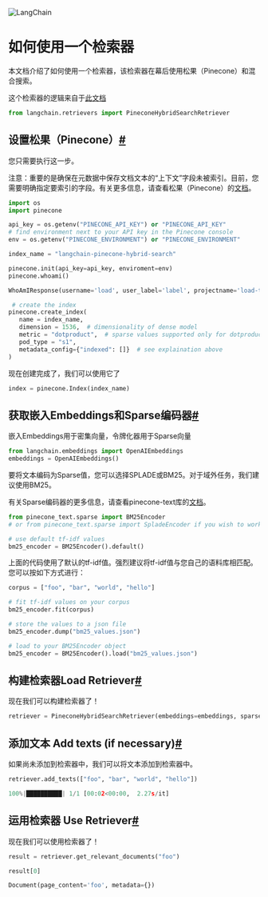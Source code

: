 

<Head>
  <script>
    {
      `(function() {
         var _hmt = _hmt || [];
(function() {
  var hm = document.createElement("script");
  hm.src = "https://hm.baidu.com/hm.js?e60fb290e204e04c5cb6f79b0ac1e697";
  var s = document.getElementsByTagName("script")[0]; 
  s.parentNode.insertBefore(hm, s);
})();
       })();`
    }
  </script>
</Head>

![LangChain](https://pica.zhimg.com/50/v2-56e8bbb52aa271012541c1fe1ceb11a2_r.gif)



如何使用一个检索器
===

本文档介绍了如何使用一个检索器，该检索器在幕后使用松果（Pinecone）和混合搜索。

这个检索器的逻辑来自于[此文档](https://docs.pinecone.io/docs/hybrid-search)

```python
from langchain.retrievers import PineconeHybridSearchRetriever

```

设置松果（Pinecone）[#](#setup-pinecone "到这个标题的永久链接")
-------------------------------------

您只需要执行这一步。

注意：重要的是确保在元数据中保存文档文本的“上下文”字段未被索引。目前，您需要明确指定要索引的字段。有关更多信息，请查看松果（Pinecone）的[文档](https://docs.pinecone.io/docs/manage-indexes#selective-metadata-indexing)。

```python
import os
import pinecone

api_key = os.getenv("PINECONE_API_KEY") or "PINECONE_API_KEY"
# find environment next to your API key in the Pinecone console
env = os.getenv("PINECONE_ENVIRONMENT") or "PINECONE_ENVIRONMENT"

index_name = "langchain-pinecone-hybrid-search"

pinecone.init(api_key=api_key, enviroment=env)
pinecone.whoami()

```

```python
WhoAmIResponse(username='load', user_label='label', projectname='load-test')

```

```python
 # create the index
pinecone.create_index(
   name = index_name,
   dimension = 1536,  # dimensionality of dense model
   metric = "dotproduct",  # sparse values supported only for dotproduct
   pod_type = "s1",
   metadata_config={"indexed": []}  # see explaination above
)

```

现在创建完成了，我们可以使用它了

```python
index = pinecone.Index(index_name)

```

获取嵌入Embeddings和Sparse编码器[#](#get-embeddings-and-sparse-encoders "到这个标题的永久链接")
---------------------------------------------------------------

嵌入Embeddings用于密集向量，令牌化器用于Sparse向量

```python
from langchain.embeddings import OpenAIEmbeddings
embeddings = OpenAIEmbeddings()

```

要将文本编码为Sparse值，您可以选择SPLADE或BM25。对于域外任务，我们建议使用BM25。

有关Sparse编码器的更多信息，请查看pinecone-text库的[文档](https://pinecone-io.github.io/pinecone-text/pinecone_text)。
```python
from pinecone_text.sparse import BM25Encoder
# or from pinecone_text.sparse import SpladeEncoder if you wish to work with SPLADE

# use default tf-idf values
bm25_encoder = BM25Encoder().default()

```

上面的代码使用了默认的tf-idf值。强烈建议将tf-idf值与您自己的语料库相匹配。您可以按如下方式进行：

```python
corpus = ["foo", "bar", "world", "hello"]

# fit tf-idf values on your corpus
bm25_encoder.fit(corpus)

# store the values to a json file
bm25_encoder.dump("bm25_values.json")

# load to your BM25Encoder object
bm25_encoder = BM25Encoder().load("bm25_values.json")

```

构建检索器Load Retriever[#](#load-retriever "Permalink to this headline")
---------------------------------------------------------------

现在我们可以构建检索器了！

```python
retriever = PineconeHybridSearchRetriever(embeddings=embeddings, sparse_encoder=bm25_encoder, index=index)

```

添加文本 Add texts (if necessary)[#](#add-texts-if-necessary "Permalink to this headline")
---------------------------------------------------------------------------------

如果尚未添加到检索器中，我们可以将文本添加到检索器中。

```python
retriever.add_texts(["foo", "bar", "world", "hello"])

```

```python
100%|██████████| 1/1 [00:02<00:00,  2.27s/it]

```

运用检索器 Use Retriever[#](#use-retriever "Permalink to this headline")
-------------------------------------------------------------

现在我们可以使用检索器了！

```python
result = retriever.get_relevant_documents("foo")

```

```python
result[0]

```

```python
Document(page_content='foo', metadata={})

```

